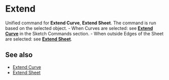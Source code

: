
# Extend

<Reference shortcut="" command="Extend" button="" />

Unified command for **Extend Curve**, **Extend Sheet**. The command is run based on the selected object.
    - When Curves are selected: see [**Extend Curve**](../sketch/extend-curve) in the Sketch Commands section.
    - When outside Edges of the Sheet are selected: see [**Extend Sheet**](./extend-sheet).

## See also
- [Extend Curve](../sketch/extend-curve)
- [Extend Sheet](./extend-sheet)